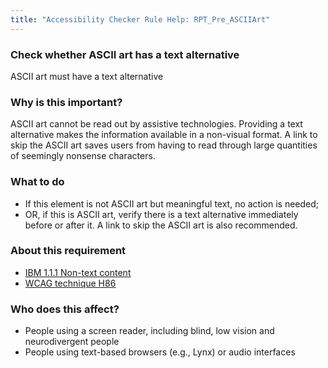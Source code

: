 ```yaml
---
title: "Accessibility Checker Rule Help: RPT_Pre_ASCIIArt"
---
```


<div className="toolHelp">
<Row>
<Column colLg={16} colMd={8} colSm={4} className="toolHead">

### Check whether ASCII art has a text alternative

<div id="locLevel"></div>

ASCII art must have a text alternative

</Column>
</Row>
<Row>
<Column colLg={11} colMd={5} colSm={4} className="toolMain">

### Why is this important?

ASCII art cannot be read out by assistive technologies. Providing a text alternative makes the information available in a non-visual format. A link to skip the ASCII art saves users from having to read through large quantities of seemingly nonsense characters.

<div id="locSnippet"></div>

### What to do

 * If this element is not ASCII art but meaningful text, no action is needed;
 * OR, if this is ASCII art, verify there is a text alternative immediately before or after it. A link to skip the ASCII art is also recommended.

</Column>
<Column colLg={5} colMd={3} colSm={4} className="toolLeft">

### About this requirement

* [IBM 1.1.1 Non-text content](https://www.ibm.com/able/requirements/requirements/#1_1_1)
* [WCAG technique H86](https://www.w3.org/WAI/WCAG21/Techniques/html/H86)

### Who does this affect?

* People using a screen reader, including blind, low vision and neurodivergent people
* People using text-based browsers (e.g., Lynx) or audio interfaces

</Column>
</Row>
</div>

